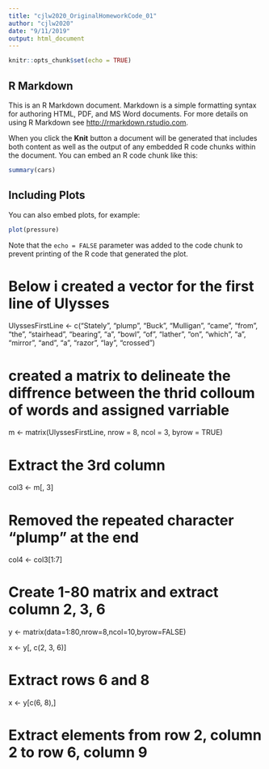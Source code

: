 ```yaml
---
title: "cjlw2020_OriginalHomeworkCode_01"
author: "cjlw2020"
date: "9/11/2019"
output: html_document
---
```


```r
knitr::opts_chunk$set(echo = TRUE)
```

## R Markdown

This is an R Markdown document. Markdown is a simple formatting syntax for authoring HTML, PDF, and MS Word documents. For more details on using R Markdown see <http://rmarkdown.rstudio.com>.

When you click the **Knit** button a document will be generated that includes both content as well as the output of any embedded R code chunks within the document. You can embed an R code chunk like this:

```r
summary(cars)
```

## Including Plots

You can also embed plots, for example:

```r
plot(pressure)
```

Note that the `echo = FALSE` parameter was added to the code chunk to prevent printing of the R code that generated the plot.

# Below i created a vector for the first line of Ulysses

UlyssesFirstLine <- c("Stately", "plump", "Buck", "Mulligan", "came", "from", "the", "stairhead", "bearing", "a", "bowl", "of", "lather", "on", "which", "a", "mirror", "and", "a", "razor", "lay", "crossed")

# created a matrix to delineate the diffrence between the thrid colloum of words and assigned varriable

m <- matrix(UlyssesFirstLine, nrow = 8, ncol = 3, byrow = TRUE)

# Extract the 3rd column

col3 <- m[, 3]

# Removed the repeated character "plump" at the end

col4 <- col3[1:7]

# Create 1-80 matrix and extract column 2, 3, 6

y <- matrix(data=1:80,nrow=8,ncol=10,byrow=FALSE)

x <- y[, c(2, 3, 6)]

# Extract rows 6 and 8

x <- y[c(6, 8),]

# Extract elements from row 2, column 2 to row 6, column 9


